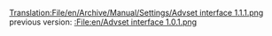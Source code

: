 [[Translation:File/en/Archive/Manual/Settings/Advset interface 1.1.1.png]]
previous version: [[:File:en/Advset interface 1.0.1.png]]
